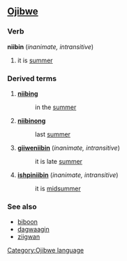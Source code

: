 ==[[Ojibwe]]==
===Verb===
'''niibin''' (''inanimate, intransitive'')

# it is [[summer]]

===Derived terms===
#'''[[niibing]]'''
#:in the [[summer]]
#'''[[niibinong]]'''
#:last [[summer]]
#'''[[giiweniibin]]''' (''inanimate, intransitive'')
#:it is late [[summer]]
#'''[[ishpiniibin]]''' (''inanimate, intransitive'')
#:it is [[midsummer]]

===See also===
*[[biboon]]
*[[dagwaagin]]
*[[ziigwan]]

[[Category:Ojibwe language]]
